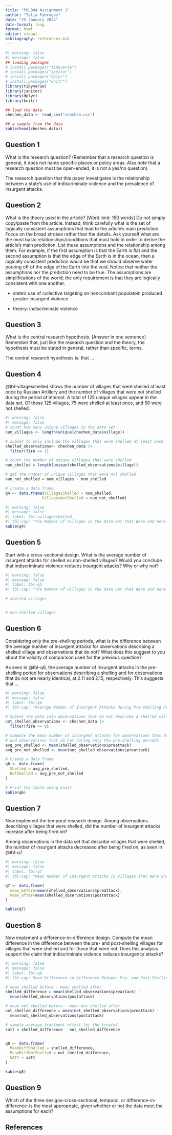 ```yaml
---
title: "POL304 Assignment 1"
author: "Talia Fabregas"
date: "25 January 2024"
date-format: long
format: html
editor: visual
bibliography: references.bib
---
```


```r
#| warning: false
#| message: false
## loading packages
# install.packages("tidyverse")
# install.packages("janitor")
# install.packages("dplyr")
# install.packages("knitr")
library(tidyverse)
library(janitor)
library(dplyr)
library(knitr)

## load the data
chechen_data <- read_csv("chechen.csv")

## a sample from the data
kable(head(chechen_data))
```

## Question 1

What is the research question? (Remember that a research question is general, it does not name specific places or policy areas. Also note that a research question must be open-ended, it is not a yes/no question).

The research question that this paper investigates is the relationship between a state's use of indiscriminate violence and the prevalence of insurgent attacks.

## Question 2

What is the theory used in the article? \[Word limit: 150 words\] Do not simply copy/paste from the article. Instead, think carefully what is the set of logically consistent assumptions that lead to the article's main prediction. Focus on the broad strokes rather than the details. Ask yourself what are the most basic relationships/conditions that must hold in order to derive the article's main prediction. List these assumptions and the relationship among them. For example, if the first assumption is that the Earth is flat and the second assumption is that the edge of the Earth is in the ocean, then a logically consistent prediction would be that we should observe water pouring off of the edge of the Earth into the void. Notice that neither the assumptions nor the prediction need to be true. The assumptions are simplifications of the world; the only requirement is that they are logically consistent with one another.

-   state's use of collective targeting on noncombant populatoin produced greater insurgent violence

-   theory: indiscriminate violence

## Question 3

What is the central research hypothesis. \[Answer in one sentence\] Remember that, just like the research question and the theory, the hypothesis must be stated in general, rather than specific, terms.

The central research hypothesis is: that ...

## Question 4

@tbl-villagesshelled shows the number of villages that were shelled at least once by Russian Artillery and the number of villages that were not shelled during the period of interest. A total of 125 unique villages appear in the data set. Of those 125 villages, 75 were shelled at least once, and 50 were not shelled.

```r
#| warning: false
#| message: false
# count how many unique villages in the data set
num_villages <- length(unique(chechen_data$village))

# subset to only include the villages that were shelled at least once
shelled_observations<- chechen_data |>
  filter(fire == 1)

# count the number of unique villages that were shelled
num_shelled = length(unique(shelled_observations$village))

# get the number of unique villages that were not shelled
num_not_shelled = num_villages - num_shelled

# create a data frame
q4 <- data.frame(VillagesShelled = num_shelled,
                VillagesNotShelled = num_not_shelled)
```

```r
#| warning: false
#| message: false
#| label: tbl-villagesshelled
#| tbl-cap: "The Number of Villages in the Data Set that Were and Were Not Shelled"
kable(q4)
```

## Question 5

Start with a cross-sectional design. What is the average number of insurgent attacks for shelled vs.non-shelled villages? Would you conclude that indiscriminate violence reduces insurgent attacks? Why or why not?

```r
#| warning: false
#| message: false
#| label: tbl-q5
#| tbl-cap: "The Number of Villages in the Data Set that Were and Were Not Shelled"

# shelled villages


# non-shelled villages
```

## Question 6

Considering only the pre-shelling periods, what is the difference between the average number of insurgent attacks for observations describing a shelled village and observations that do not? What does this suggest to you about the validity of comparison used for the previous question?

As seen in @tbl-q6, the average number of insurgent attacks in the pre-shelling period for observations describing a shelling and for observations that do not are nearly identical, at 2.11 and 2.15, respectively. This suggests that ...

```r
#| warning: false
#| message: false
#| label: tbl-q6
#| tbl-cap: "Average Number of Insurgent Attacks during Pre-Shelling Periods in Shelled Village vs Non-Shelled Village Observations"

# Subset the data into observations that do not describe a shelled village
not_shelled_observations <- chechen_data |>
  filter(fire == 0)

# Compute the mean number of insurgent attacks for observations that describe a shelled village
# and observations that do not during only the pre-shelling periods
avg_pre_shelled <- mean(shelled_observations$preattack)
avg_pre_not_shelled <- mean(not_shelled_observations$preattack)

# Create a data frame
q6 <- data.frame(
  Shelled = avg_pre_shelled,
  NotShelled = avg_pre_not_shelled
)

# Print the table using knitr
kable(q6)
```

## Question 7

Now implement the temporal research design. Among observations describing villages that were shelled, did the number of insurgent attacks increase after being fired on?

Among observations in the data set that describe villages that were shelled, the number of insurgent attacks decreased after being fired on, as seen in @tbl-q7.

```r
#| warning: false
#| message: false
#| label: tbl-q7
#| tbl-cap: "Mean Number of Insurgent Attacks in Villages that Were Shelled, Before and After Being Fired On"

q7 <- data.frame(
  mean_before=mean(shelled_observations$preattack),
  mean_after=mean(shelled_observations$postattack)
)

kable(q7)
```

## Question 8

Now implement a difference-in-difference design. Compute the mean difference in the difference between the pre- and post-shelling villages for villages that were shelled and for those that were not. Does this analysis support the claim that indiscriminate violence reduces insurgency attacks?

```r
#| warning: false
#| message: false
#| label: tbl-q8
#| tbl-cap: Mean Difference in Difference Between Pre- and Post-Shelling Villages for Villages that were Shelled vs Villages that were not

# mean shelled before - mean shelled after
shelled_difference = mean(shelled_observations$preattack) - 
  mean(shelled_observations$postattack)

# mean not shelled before - mean not shelled after
not_shelled_difference = mean(not_shelled_observations$preattack) -
  mean(not_shelled_observations$postattack)

# sample average treatment effect for the treated
satt = shelled_difference - not_shelled_difference


q8 <- data.frame(
  MeanDiffShelled = shelled_difference,
  MeanDiffNotShelled = not_shelled_difference,
  SATT = satt
)

kable(q8)

```

## Question 9

Which of the three designs--cross-sectional, temporal, or difference-in-difference--is the most appropriate, given whether or not the data meet the assumptions for each?

## References
